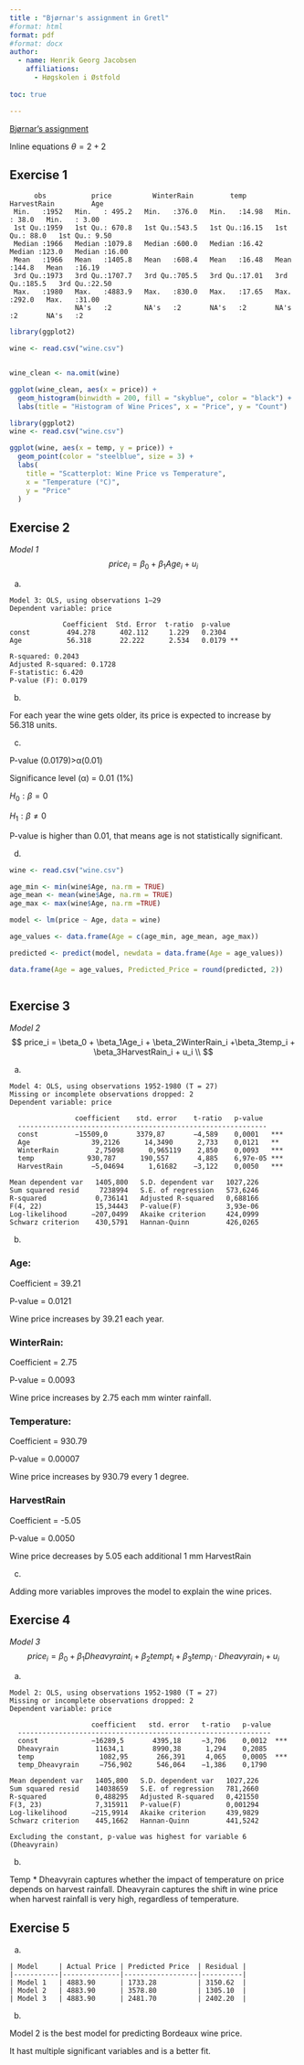```yaml
---
title : "Bjørnar's assignment in Gretl"
#format: html
format: pdf
#format: docx
author:
  - name: Henrik Georg Jacobsen
    affiliations:
      - Høgskolen i Østfold
      
toc: true

---
```


[Bjørnar's assignment](https://hiof.instructure.com/courses/9596/files/folder/Assignment?preview=1695176) 

Inline equations $\theta=2+2$


## Exercise 1 

```
      obs           price          WinterRain         temp        HarvestRain         Age       
 Min.   :1952   Min.   : 495.2   Min.   :376.0   Min.   :14.98   Min.   : 38.0   Min.   : 3.00  
 1st Qu.:1959   1st Qu.: 670.8   1st Qu.:543.5   1st Qu.:16.15   1st Qu.: 88.0   1st Qu.: 9.50  
 Median :1966   Median :1079.8   Median :600.0   Median :16.42   Median :123.0   Median :16.00  
 Mean   :1966   Mean   :1405.8   Mean   :608.4   Mean   :16.48   Mean   :144.8   Mean   :16.19  
 3rd Qu.:1973   3rd Qu.:1707.7   3rd Qu.:705.5   3rd Qu.:17.01   3rd Qu.:185.5   3rd Qu.:22.50  
 Max.   :1980   Max.   :4883.9   Max.   :830.0   Max.   :17.65   Max.   :292.0   Max.   :31.00  
                NA's   :2        NA's   :2       NA's   :2       NA's   :2       NA's   :2      

```

```r
library(ggplot2)

wine <- read.csv("wine.csv")


wine_clean <- na.omit(wine)

ggplot(wine_clean, aes(x = price)) +
  geom_histogram(binwidth = 200, fill = "skyblue", color = "black") +
  labs(title = "Histogram of Wine Prices", x = "Price", y = "Count")
```

```r
library(ggplot2)
wine <- read.csv("wine.csv")

ggplot(wine, aes(x = temp, y = price)) +
  geom_point(color = "steelblue", size = 3) +
  labs(
    title = "Scatterplot: Wine Price vs Temperature",
    x = "Temperature (°C)",
    y = "Price"
  )
```







## Exercise 2 
*Model 1*
$$
price_i = \beta_0 + \beta_1Age_i + u_i 
$$

a.
```
Model 3: OLS, using observations 1–29
Dependent variable: price

             Coefficient  Std. Error  t-ratio  p-value
const         494.278      402.112     1.229   0.2304
Age           56.318       22.222      2.534   0.0179 **

R-squared: 0.2043
Adjusted R-squared: 0.1728
F-statistic: 6.420
P-value (F): 0.0179
``` 

b.

For each year the wine gets older, its price is expected to increase by 56.318 units.

c.

P-value (0.0179)>α(0.01)

Significance level (α) = 0.01 (1%)

$H_0: \beta = 0$

$H_1: \beta \ne 0$

P-value is higher than 0.01, that means age is not statistically significant.

d.

```r
wine <- read.csv("wine.csv")

age_min <- min(wine$Age, na.rm = TRUE)
age_mean <- mean(wine$Age, na.rm = TRUE)
age_max <- max(wine$Age, na.rm =TRUE)

model <- lm(price ~ Age, data = wine)

age_values <- data.frame(Age = c(age_min, age_mean, age_max))

predicted <- predict(model, newdata = data.frame(Age = age_values))

data.frame(Age = age_values, Predicted_Price = round(predicted, 2))



```


## Exercise 3 
*Model 2*
$$
price_i = \beta_0 + \beta_1Age_i + \beta_2WinterRain_i  +\beta_3temp_i + \beta_3HarvestRain_i + u_i \\
$$

a.

``` 
Model 4: OLS, using observations 1952-1980 (T = 27)
Missing or incomplete observations dropped: 2
Dependent variable: price

                coefficient    std. error    t-ratio   p-value 
  -------------------------------------------------------------
  const         −15509,0       3379,87       −4,589    0,0001   ***
  Age               39,2126      14,3490      2,733    0,0121   **
  WinterRain         2,75098      0,965119    2,850    0,0093   ***
  temp             930,787      190,557       4,885    6,97e-05 ***
  HarvestRain       −5,04694      1,61682    −3,122    0,0050   ***

Mean dependent var   1405,800   S.D. dependent var   1027,226
Sum squared resid     7238994   S.E. of regression   573,6246
R-squared            0,736141   Adjusted R-squared   0,688166
F(4, 22)             15,34443   P-value(F)           3,93e-06
Log-likelihood      −207,0499   Akaike criterion     424,0999
Schwarz criterion    430,5791   Hannan-Quinn         426,0265
```

b.

### Age:

Coefficient = 39.21

P-value = 0.0121

Wine price increases by 39.21 each year.

### WinterRain:

Coefficient = 2.75

P-value = 0.0093

Wine price increases by 2.75 each mm winter rainfall.

### Temperature:

Coefficient = 930.79

P-value = 0.00007

Wine price increases by 930.79 every 1 degree.

### HarvestRain

Coefficient = -5.05

P-value = 0.0050

Wine price decreases by 5.05 each additional 1 mm HarvestRain

c.

Adding more variables improves the model to explain the wine prices.

## Exercise 4 
*Model 3*
$$
price_i = \beta_0 + \beta_1Dheavyraint_i + \beta_2tempt_i + \beta_3temp_i · Dheavyrain_i + u_i
$$

a.

```
Model 2: OLS, using observations 1952-1980 (T = 27)
Missing or incomplete observations dropped: 2
Dependent variable: price

                    coefficient   std. error   t-ratio   p-value
  --------------------------------------------------------------
  const             −16289,5       4395,18     −3,706    0,0012  ***
  Dheavyrain         11634,1       8990,38      1,294    0,2085 
  temp                1082,95       266,391     4,065    0,0005  ***
  temp_Dheavyrain     −756,902      546,064    −1,386    0,1790 

Mean dependent var   1405,800   S.D. dependent var   1027,226
Sum squared resid    14038659   S.E. of regression   781,2660
R-squared            0,488295   Adjusted R-squared   0,421550
F(3, 23)             7,315911   P-value(F)           0,001294
Log-likelihood      −215,9914   Akaike criterion     439,9829
Schwarz criterion    445,1662   Hannan-Quinn         441,5242

Excluding the constant, p-value was highest for variable 6 (Dheavyrain)
```

b.

Temp * Dheavyrain captures whether the impact of temperature on price depends on harvest rainfall. 
Dheavyrain captures the shift in wine price when harvest rainfall is very high, regardless of temperature.




## Exercise 5 
a.

```
| Model     | Actual Price | Predicted Price  | Residual |
|-----------|--------------|------------------|----------|
| Model 1   | 4883.90      | 1733.28          | 3150.62  |
| Model 2   | 4883.90      | 3578.80          | 1305.10  |
| Model 3   | 4883.90      | 2481.70          | 2402.20  |
```


b.

Model 2 is the best model for predicting Bordeaux wine price. 

It hast multiple significant variables and is a better fit. 










